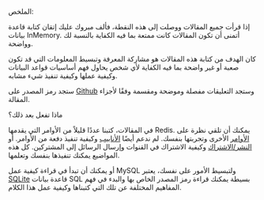 الملخص:

إذا قرأت جميع المقالات ووصلت إلى هذه النقطة، فألف مبروك عليك إتقان كتابة قاعدة بيانات InMemory. أتمنى أن تكون المقالات كانت ممتعة بما فيه الكفاية بالنسبة لك وواضحة.

كان الهدف من كتابة هذه المقالات هو مشاركة المعرفة وتبسيط المعلومات التي قد تكون صعبة أو غير واضحة بما فيه الكفاية لأي شخص يحاول فهم أساسيات قواعد البيانات وكيفية عملها وكيفية تنفيذ شيء مشابه.

ستجد رمز المصدر على [Github](https://github.com/ahmedash95/build-redis-from-scratch) وستجد التعليقات مفصلة وموضحة ومقسمة وفقًا لأجزاء المقالة.

ماذا تفعل بعد ذلك؟

في المقالات، كتبنا عددًا قليلاً من الأوامر التي يقدمها Redis. يمكنك أن تلقي نظرة على [الأوامر](https://redis.io/commands/) الأخرى وتجربتها بنفسك.
لم ندعم أيضًا [الأنابيب](https://redis.io/docs/manual/pipelining/) وكيفية تنفيذ دفعة من الأوامر. أو [النشر/الاشتراك](https://redis.io/docs/manual/pubsub/) وكيفية الاشتراك في القنوات وإرسال الرسائل إلى المشتركين.
كل هذه المواضيع يمكنك تنفيذها بنفسك وتعلمها.

أو يمكنك أن تبدأ في قراءة كيفية عمل MySQL ولتبسيط الأمور على نفسك، يعتبر [SQLite](https://sqlite.org/index.html) قاعدة بيانات SQL بسيطة يمكنك قراءة رمز المصدر الخاص بها
والبدء في فهم المفاهيم المختلفة عن تلك التي كتبناها وكيفية عمل هذا الكلام.